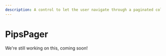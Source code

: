 ---
description: A control to let the user navigate through a paginated collection when the page numbers do not need to be visually known.
---

# PipsPager

We're still working on this, coming soon!

